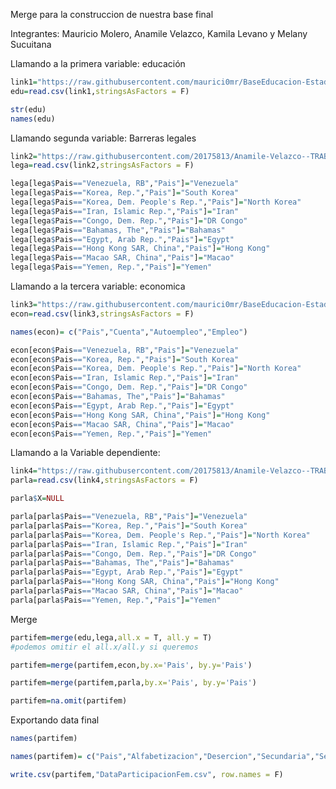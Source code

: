 Merge para la construccion de nuestra base final

Integrantes: Mauricio Molero, Anamile Velazco, Kamila Levano y Melany Sucuitana

Llamando a la primera variable: educación
```{r}
link1="https://raw.githubusercontent.com/maurici0mr/BaseEducacion-Estad2/main/IndicEducacion.csv"
edu=read.csv(link1,stringsAsFactors = F)
```

```{r}
str(edu)
names(edu)
```

Llamando segunda variable: Barreras legales

```{r}
link2="https://raw.githubusercontent.com/20175813/Anamile-Velazco--TRABAJO_ESTADISTICA/master/barLegCul.csv"
lega=read.csv(link2,stringsAsFactors = F)
```

```{r}
lega[lega$Pais=="Venezuela, RB","Pais"]="Venezuela"
lega[lega$Pais=="Korea, Rep.","Pais"]="South Korea"
lega[lega$Pais=="Korea, Dem. People's Rep.","Pais"]="North Korea"
lega[lega$Pais=="Iran, Islamic Rep.","Pais"]="Iran"
lega[lega$Pais=="Congo, Dem. Rep.","Pais"]="DR Congo"
lega[lega$Pais=="Bahamas, The","Pais"]="Bahamas"
lega[lega$Pais=="Egypt, Arab Rep.","Pais"]="Egypt"
lega[lega$Pais=="Hong Kong SAR, China","Pais"]="Hong Kong"
lega[lega$Pais=="Macao SAR, China","Pais"]="Macao"
lega[lega$Pais=="Yemen, Rep.","Pais"]="Yemen"
```

Llamando a la tercera variable: economica

```{r}
link3="https://raw.githubusercontent.com/maurici0mr/BaseEducacion-Estad2/main/VarEconomica.csv"
econ=read.csv(link3,stringsAsFactors = F)
```

```{r}
names(econ)= c("Pais","Cuenta","Autoempleo","Empleo")
```

```{r}
econ[econ$Pais=="Venezuela, RB","Pais"]="Venezuela"
econ[econ$Pais=="Korea, Rep.","Pais"]="South Korea"
econ[econ$Pais=="Korea, Dem. People's Rep.","Pais"]="North Korea"
econ[econ$Pais=="Iran, Islamic Rep.","Pais"]="Iran"
econ[econ$Pais=="Congo, Dem. Rep.","Pais"]="DR Congo"
econ[econ$Pais=="Bahamas, The","Pais"]="Bahamas"
econ[econ$Pais=="Egypt, Arab Rep.","Pais"]="Egypt"
econ[econ$Pais=="Hong Kong SAR, China","Pais"]="Hong Kong"
econ[econ$Pais=="Macao SAR, China","Pais"]="Macao"
econ[econ$Pais=="Yemen, Rep.","Pais"]="Yemen"
```

Llamando a la Variable dependiente:

```{r}
link4="https://raw.githubusercontent.com/20175813/Anamile-Velazco--TRABAJO_ESTADISTICA/master/parlamento.csv"
parla=read.csv(link4,stringsAsFactors = F)
```

```{r}
parla$X=NULL
```

```{r}
parla[parla$Pais=="Venezuela, RB","Pais"]="Venezuela"
parla[parla$Pais=="Korea, Rep.","Pais"]="South Korea"
parla[parla$Pais=="Korea, Dem. People's Rep.","Pais"]="North Korea"
parla[parla$Pais=="Iran, Islamic Rep.","Pais"]="Iran"
parla[parla$Pais=="Congo, Dem. Rep.","Pais"]="DR Congo"
parla[parla$Pais=="Bahamas, The","Pais"]="Bahamas"
parla[parla$Pais=="Egypt, Arab Rep.","Pais"]="Egypt"
parla[parla$Pais=="Hong Kong SAR, China","Pais"]="Hong Kong"
parla[parla$Pais=="Macao SAR, China","Pais"]="Macao"
parla[parla$Pais=="Yemen, Rep.","Pais"]="Yemen"
```

Merge

```{r}
partifem=merge(edu,lega,all.x = T, all.y = T)
#podemos omitir el all.x/all.y si queremos
```

```{r}
partifem=merge(partifem,econ,by.x='Pais', by.y='Pais')
```

```{r}
partifem=merge(partifem,parla,by.x='Pais', by.y='Pais')
```

```{r}
partifem=na.omit(partifem)
```

Exportando data final

```{r}
names(partifem)
```

```{r}
names(partifem)= c("Pais","Alfabetizacion","Desercion","Secundaria","SecundariaT","Credito","ViolenciaDom","RemuEquitativa","ObedecerEsposo","Acoso","Cuenta","Autoempleo","Empleo","Parlamento")
```

```{r}
write.csv(partifem,"DataParticipacionFem.csv", row.names = F)
```


